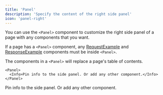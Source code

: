 ```yaml
---
title: 'Panel'
description: 'Specify the content of the right side panel'
icon: 'panel-right'
---
```


You can use the `<Panel>` component to customize the right side panel of a page with any components that you want.

If a page has a `<Panel>` component, any [RequestExample](/components/examples#request-example) and [ResponseExample](/components/examples#response-example) components must be inside `<Panel>`.

The components in a `<Panel>` will replace a page's table of contents.

````mdx
<Panel>
  <Info>Pin info to the side panel. Or add any other component.</Info>
</Panel>
````

<Panel>
  <Info>Pin info to the side panel. Or add any other component.</Info>
</Panel>